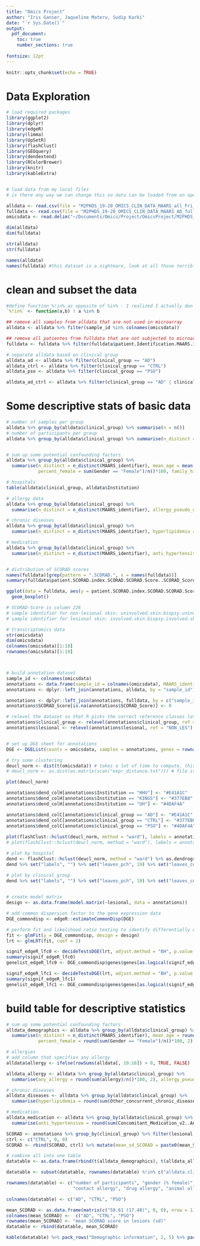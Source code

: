 ```yaml
---
title: "Omics Project"
author: "Iris Ganser, Jaqueline Materu, Sudip Karki"
date: "`r Sys.Date()`"
output: 
  pdf_document:
    toc: true
    number_sections: true  
    
fontsize: 12pt 
---
```


```r
knitr::opts_chunk$set(echo = TRUE)
```

# Data Exploration
```r
# load required packages
library(ggplot2)
library(dplyr)
library(edgeR)
library(limma)
library(UpSetR)
library(flashClust)
library(GEOquery)
library(dendextend)
library(RColorBrewer)
library(knitr)
library(kableExtra)


# load data from my local files
# is there any way we can change this so data can be loaded from an open source web location??

alldata <- read.csv(file = "M2PHDS_19-20_OMICS_CLIN_DATA_MAARS_all_Fri_Apr_04_14h_CEST_2014.csv", header = TRUE, sep = "\t")
fulldata <- read.csv(file = "M2PHDS_19-20_OMICS_CLIN_DATA_MAARS_AD_full_20190131_12-34-49.csv", header = TRUE, sep = "\t")
omicsdata <- read.delim("~/Documents/Omics/Project/OmicsProject/M2PHDS_19-20_OMICS_TRANSC_MAARS_normTranscriptome_618samples_16042014.txt")

dim(alldata)
dim(fulldata)

str(alldata)
str(fulldata)

names(alldata)
names(fulldata) #this dataset is a nightmare, look at all those terrible variable names
```

# clean and subset the data
```r
#define function %!in% as opposite of %in% - I realized I actually don't need that now, but later
`%!in%` <- function(a,b) ! a %in% b

## remove all samples from alldata that are not used in microarray
alldata <- alldata %>% filter(sample_id %in% colnames(omicsdata))

## remove all patientes from fulldata that are not subjected to microarray analysis
fulldata <- fulldata %>% filter(fulldata$patient.Identification.MAARS.identifier..MAARS_identifier. %in% annotations$MAARS_identifier)

# separate alldata based on clinical group
alldata_ad <- alldata %>% filter(clinical_group == "AD")
alldata_ctrl <- alldata %>% filter(clinical_group == "CTRL")
alldata_pso <- alldata %>% filter(clinical_group == "PSO")

alldata_ad_ctrl <- alldata %>% filter(clinical_group == "AD" | clinical_group == "CTRL")
```

# Some descriptive stats of basic data
```r
# number of samples per group
alldata %>% group_by(alldata$clinical_group) %>% summarise(n = n())
# number of participants per group
alldata %>% group_by(alldata$clinical_group) %>% summarise(n_distinct = n_distinct(MAARS_identifier))


# sum up some potential confounding factors
alldata %>% group_by(alldata$clinical_group) %>% 
  summarise(n_distinct = n_distinct(MAARS_identifier), mean_age = mean(CUSTOM_Age), sd_age = sd(CUSTOM_Age),
            percent_female = sum(Gender == "Female")/n()*100, family_history_AD = sum(CUSTOM_Fam._hist._Atopic_dermatitis == TRUE, na.rm = TRUE)/n()*100, family_history_PSO = sum(CUSTOM_Family_History_of_Psoriasis == TRUE, na.rm = TRUE)/n()*100)

# hospitals 
table(alldata$clinical_group, alldata$Institution)

# allergy data
alldata %>% group_by(alldata$clinical_group) %>% 
  summarise(n_distinct = n_distinct(MAARS_identifier), allergy_pseudo_drug = sum(Known_Allergies_v2..Pseudo_Drug_Allergy == TRUE)/n()*100, allergy_dustmite = sum(Known_Allergies_v2..House_dust_mite == TRUE)/n()*100, allergy_food = sum(Known_Allergies_v2..Food == TRUE)/n()*100, allergy_pollen = sum(Known_Allergies_v2..Pollen == TRUE)/n()*100, allergy_contact = sum(Known_Allergies_v2..Contact_Allergy == TRUE)/n()*100, allergy_drug = sum(Known_Allergies_v2..Drug_Allergy == TRUE)/n()*100, allergy_animal = sum(Known_Allergies_v2..Animal == TRUE)/n()*100)

# chronic diseases
alldata %>% group_by(alldata$clinical_group) %>% 
  summarise(n_distinct = n_distinct(MAARS_identifier), hyperlipidemia = sum(Other_concurrent_chronic_diseases_v2..Hyperlipidemia == TRUE)/n()*100, others = sum(Other_concurrent_chronic_diseases_v2..Others == TRUE)/n()*100,  diabetes_non_insulin = sum(Other_concurrent_chronic_diseases_v2..Diabetes_.non.insulin. == TRUE)/n()*100,  thyroid_dysfunction = sum(Other_concurrent_chronic_diseases_v2..Thyroid_dysfunction == TRUE)/n()*100,  asthma = sum(Other_concurrent_chronic_diseases_v2..Asthma == TRUE)/n()*100,  hypertension = sum(Other_concurrent_chronic_diseases_v2..Hypertension == TRUE)/n()*100)

# medication
alldata %>% group_by(alldata$clinical_group) %>% 
  summarise(n_distinct = n_distinct(MAARS_identifier), anti_hypertensive = sum(Concomitant_Medication_v2..Anti.Hypertensive == TRUE)/n()*100, anti_inflammatory = sum(Concomitant_Medication_v2..Anti.Inflammatory.non_steroid. == TRUE)/n()*100, other_hormones = sum(Concomitant_Medication_v2..Other_hormones == TRUE)/n()*100, thyroid_hormones = sum(Concomitant_Medication_v2..Thyroid_hormones == TRUE)/n()*100, statins = sum(Concomitant_Medication_v2..Statins == TRUE)/n()*100, insulin = sum(Concomitant_Medication_v2..Insulin == TRUE)/n()*100, others = sum(Concomitant_Medication_v2..Others == TRUE)/n()*100)


# distribution of SCORAD scores
names(fulldata)[grep(pattern = ".SCORAD.", x = names(fulldata))]
summary(fulldata$patient.SCORAD.index.SCORAD.SCORAD.Score..SCORAD_Score.)

ggplot(data = fulldata, aes(y = patient.SCORAD.index.SCORAD.SCORAD.Score..SCORAD_Score.)) + 
  geom_boxplot()

# SCORAD-Score is column 226
# sample identifier for non-lesional skin: uninvolved.skin.biopsy.uninvolved.skin.biopsy.MAARS.Sample.identifier..MAARS_Sample_identifier. , column 266
# sample identifier for lesional skin: involved.skin.biopsy.involved.skin.biopsy.MAARS.Sample.identifier..MAARS_Sample_identifier. , column 262
```


```r
# transcriptomics data
str(omicsdata)
dim(omicsdata)
colnames(omicsdata)[1:10]
rownames(omicsdata)[1:10]



# build annotation dataset
sample_id <- colnames(omicsdata)
annotations <- data.frame(sample_id = colnames(omicsdata), MAARS_identifier = gsub('.{3}$', '', sample_id))
annotations <- dplyr::left_join(annotations, alldata, by = "sample_id") %>% select(sample_id, MAARS_identifier.x, clinical_group, lesional, CUSTOM_Age, Gender, Institution) %>% rename(MAARS_identifier = MAARS_identifier.x)

annotations <- dplyr::left_join(annotations, fulldata, by = c("sample_id" = "involved.skin.biopsy.involved.skin.biopsy.MAARS.Sample.identifier..MAARS_Sample_identifier.")) %>% select(sample_id, MAARS_identifier, clinical_group, lesional, CUSTOM_Age, Gender, Institution, patient.SCORAD.index.SCORAD.SCORAD.Score..SCORAD_Score.)  %>% rename(SCORAD_Score = patient.SCORAD.index.SCORAD.SCORAD.Score..SCORAD_Score.)
annotations$SCORAD_Score[is.na(annotations$SCORAD_Score)] <- 0

# relevel the dataset so that R picks the correct reference classes later on
annotations$clinical_group <- relevel(annotations$clinical_group, ref = "CTRL")
annotations$lesional <- relevel(annotations$lesional, ref = "NON_LES")


# set up DGE sheet for annotations
DGE <- DGEList(counts = omicsdata, samples = annotations, genes = rownames(omicsdata))

# try some clustering
deucl_norm <- dist(t(omicsdata)) # takes a lot of time to compute, this is why I saved it in a txt file
# deucl_norm <- as.dist(as.matrix(scan("expr_distance.txt"))) # file is not in the correct format

plot(deucl_norm)

annotations$dend_colH[annotations$Institution == "HHU"] <- "#E41A1C"
annotations$dend_colH[annotations$Institution == "KINGS"] <- "#377EB8"
annotations$dend_colH[annotations$Institution == "UH"] <- "#4DAF4A"

annotations$dend_colC[annotations$clinical_group == "AD"] <- "#E41A1C"
annotations$dend_colC[annotations$clinical_group == "CTRL"] <- "#377EB8"
annotations$dend_colC[annotations$clinical_group == "PSO"] <- "#4DAF4A" 
  
plot(flashClust::hclust(deucl_norm, method = "ward"), labels = annotations$clinical_group)
# plot(flashClust::hclust(deucl_norm, method = "ward"), labels = annotations$lesional)

# plot by hospital
dend <- flashClust::hclust(deucl_norm, method = "ward") %>% as.dendrogram
dend %>% set("labels", "") %>% set("leaves_pch", 19) %>% set("leaves_col", annotations$dend_colH) %>% plot(main = "Clustering with Ward method") %>% legend(x = "topright", legend = c("HHU", "KINGS", "UH"), col = c("#E41A1C", "#377EB8", "#4DAF4A"), pch = 16, title = "Hospital")

# plot by clinical group
dend %>% set("labels", "") %>% set("leaves_pch", 19) %>% set("leaves_col", annotations$dend_colH) %>% plot(main = "Clustering with Ward method") %>% legend(x = "topright", legend = c("AD", "CTRL", "PSO"), col = c("#E41A1C", "#377EB8", "#4DAF4A"), pch = 16, title = "Clinical group")

  
# create model matrix
design <- as.data.frame(model.matrix(~lesional, data = annotations))

# add common dispersion factor to the gene expression data
DGE_commondisp <- edgeR::estimateCommonDisp(DGE)

# perform fit and likelihood ratio testing to identify differentially expressed genes between lesional and non-lesional skin (all participants included)
fit <- glmFit(y = DGE_commondisp, design = design)
lrt <- glmLRT(fit, coef = 2)

signif_edgeR_lfc0 <- decideTestsDGE(lrt, adjust.method = "BH", p.value = 0.05, lfc = 0)
summary(signif_edgeR_lfc0)
genelist_edgeR_lfc0 <- DGE_commondisp$genes$genes[as.logical(signif_edgeR_lfc0)]

signif_edgeR_lfc1 <- decideTestsDGE(lrt, adjust.method = "BH", p.value = 0.05, lfc = 1)
summary(signif_edgeR_lfc1)
genelist_edgeR_lfc1 <- DGE_commondisp$genes$genes[as.logical(signif_edgeR_lfc1)]

```

# build table for descriptive statistics
```r
# sum up some potential confounding factors
alldata_demographics <- alldata %>% group_by(alldata$clinical_group) %>% 
  summarise(n_distinct = n_distinct(MAARS_identifier), mean_age = round(mean(CUSTOM_Age), 2), sd_age = round(sd(CUSTOM_Age), 2),
            percent_female = round(sum(Gender == "Female")/n()*100, 2), family_history_AD = round(sum(CUSTOM_Fam._hist._Atopic_dermatitis == TRUE, na.rm = TRUE)/n()*100, 2), family_history_PSO = round(sum(CUSTOM_Family_History_of_Psoriasis == TRUE, na.rm = TRUE)/n()*100, 2)) %>% mutate(mean_sd_age = paste0(mean_age, " (", sd_age, ")"))

# allergies
# add column that specifies any allergy
alldata$allergy <- ifelse(rowSums(alldata[, 10:16]) > 0, TRUE, FALSE)

alldata_allergy <- alldata %>% group_by(alldata$clinical_group) %>% 
  summarise(any_allergy = round(sum(allergy)/n()*100, 2), allergy_pseudo_drug = round(sum(Known_Allergies_v2..Pseudo_Drug_Allergy == TRUE)/n()*100, 2), allergy_dustmite = round(sum(Known_Allergies_v2..House_dust_mite == TRUE)/n()*100, 2), allergy_food = round(sum(Known_Allergies_v2..Food == TRUE)/n()*100, 2), allergy_pollen = round(sum(Known_Allergies_v2..Pollen == TRUE)/n()*100, 2), allergy_contact = round(sum(Known_Allergies_v2..Contact_Allergy == TRUE)/n()*100, 2), allergy_drug = round(sum(Known_Allergies_v2..Drug_Allergy == TRUE)/n()*100, 2), allergy_animal = round(sum(Known_Allergies_v2..Animal == TRUE)/n()*100, 2))

# chronic diseases
alldata_diseases <- alldata %>% group_by(alldata$clinical_group) %>% 
  summarise(hyperlipidemia = round(sum(Other_concurrent_chronic_diseases_v2..Hyperlipidemia == TRUE)/n()*100, 2), other_diseases = round(sum(Other_concurrent_chronic_diseases_v2..Others == TRUE)/n()*100, 2),  diabetes_non_insulin = round(sum(Other_concurrent_chronic_diseases_v2..Diabetes_.non.insulin. == TRUE)/n()*100, 2),  thyroid_dysfunction = round(sum(Other_concurrent_chronic_diseases_v2..Thyroid_dysfunction == TRUE)/n()*100, 2),  asthma = round(sum(Other_concurrent_chronic_diseases_v2..Asthma == TRUE)/n()*100, 2),  hypertension = round(sum(Other_concurrent_chronic_diseases_v2..Hypertension == TRUE)/n()*100, 2))

# medication
alldata_medication <- alldata %>% group_by(alldata$clinical_group) %>% 
  summarise(anti_hypertensive = round(sum(Concomitant_Medication_v2..Anti.Hypertensive == TRUE)/n()*100, 2), anti_inflammatory = round(sum(Concomitant_Medication_v2..Anti.Inflammatory.non_steroid. == TRUE)/n()*100, 2), other_hormones = round(sum(Concomitant_Medication_v2..Other_hormones == TRUE)/n()*100, 2), thyroid_hormones = round(sum(Concomitant_Medication_v2..Thyroid_hormones == TRUE)/n()*100, 2), statins = round(sum(Concomitant_Medication_v2..Statins == TRUE)/n()*100, 2), insulin = round(sum(Concomitant_Medication_v2..Insulin == TRUE)/n()*100, 2), other_medication = round(sum(Concomitant_Medication_v2..Others == TRUE)/n()*100, 2))

SCORAD <- annotations %>% group_by(clinical_group) %>% filter(lesional == "LES") %>% summarize(mean_SCORAD = round(mean(SCORAD_Score), 2), sd_SCORAD = round(sd(SCORAD_Score), 2))
ctrl <- c("CTRL", 0, 0)
SCORAD <- rbind(SCORAD, ctrl) %>% mutate(mean_sd_SCORAD = paste0(mean_SCORAD, " (", sd_SCORAD, ")")) %>% select(-c(mean_SCORAD, sd_SCORAD))

# combine all into one table
datatable <- as.data.frame(rbind(t(alldata_demographics), t(alldata_allergy), t(alldata_diseases), t(alldata_medication)))

datatable <- subset(datatable, rownames(datatable) %!in% c("alldata.clinical_group", "alldata.clinical_group.1", "mean_age", "sd_age", "alldata.clinical_group.2", "alldata.clinical_group.3"))

rownames(datatable) <- c("number of participants", "gender (% female)", "family history of AD", "family history of PSO", "age (sd)", "any allergy", "pseudo drugs allergy", "dustmites allergy", "food allergy", "pollen allergy", 
                         "contact allergy", "drug allergy", "animal allergy", "hyperlipidemia", "other diseases", "non-insulin diabetes", "thyroid dysfunction", "asthma", "hypertension", "anti-hypertensive", "anti-inflammatory", "other hormones", "thyroid hormones", "statins", "insulin", "other medication")

colnames(datatable) <- c("AD", "CTRL", "PSO")

mean_SCORAD <- as.data.frame(matrix(c("50.61 (17.48)", 0, 0), nrow = 1))
colnames(mean_SCORAD) <-  c("AD", "CTRL", "PSO")
rownames(mean_SCORAD) <- "mean SCORAD score in lesions (sd)"
datatable <- rbind(datatable, mean_SCORAD)

kable(datatable) %>% pack_rows("Demographic information", 2, 5) %>% pack_rows("Allergies (%)", 6, 13) %>% pack_rows("Chronic diseases (%)", 14, 19) %>% pack_rows("Medication (%)", 20, 26) %>% pack_rows("SCORAD score", 27, 27)  %>%  kable_styling(bootstrap_options = c("striped", "hover", "condensed"))
```
